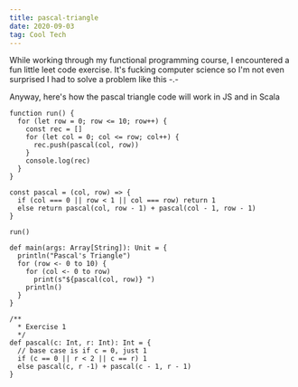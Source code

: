 ```yaml
---
title: pascal-triangle
date: 2020-09-03
tag: Cool Tech
---
```


While working through my functional programming course, I encountered a fun little leet code exercise.
It's fucking computer science so I'm not even surprised I had to solve a problem like this -.-

Anyway, here's how the pascal triangle code will work in JS and in Scala

```JS:title=js-example
function run() {
  for (let row = 0; row <= 10; row++) {
    const rec = []
    for (let col = 0; col <= row; col++) {
      rec.push(pascal(col, row))
    }
    console.log(rec)
  }
}

const pascal = (col, row) => {
  if (col === 0 || row < 1 || col === row) return 1
  else return pascal(col, row - 1) + pascal(col - 1, row - 1)
}

run()
```

```Scala:title=scala-example
def main(args: Array[String]): Unit = {
  println("Pascal's Triangle")
  for (row <- 0 to 10) {
    for (col <- 0 to row)
      print(s"${pascal(col, row)} ")
    println()
  }
}

/**
  * Exercise 1
  */
def pascal(c: Int, r: Int): Int = {
  // base case is if c = 0, just 1
  if (c == 0 || r < 2 || c == r) 1
  else pascal(c, r -1) + pascal(c - 1, r - 1)
}

```
